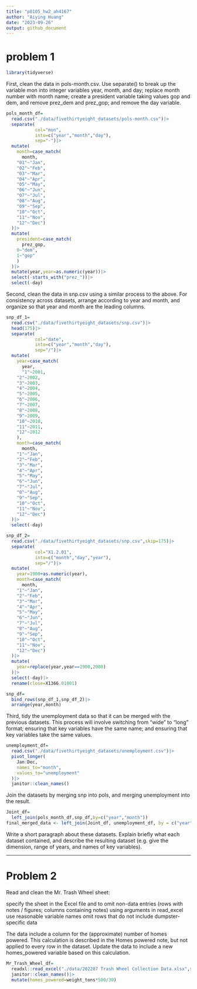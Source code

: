 ```yaml
---
title: "p8105_hw2_ah4167"
author: "Aiying Huang"
date: "2023-09-26"
output: github_document
---
```

# problem 1

```r
library(tidyverse)
```
First, clean the data in pols-month.csv. Use separate() to break up the variable mon into integer variables year, month, and day; replace month number with month name; create a president variable taking values gop and dem, and remove prez_dem and prez_gop; and remove the day variable.

```r
pols_month_df=
  read.csv("./data/fivethirtyeight_datasets/pols-month.csv")|>
  separate(
           col="mon",
           into=c("year","month","day"),
           sep="-")|>
  mutate(
    month=case_match(
      month,
    "01"~"Jan",
    "02"~"Feb",
    "03"~"Mar",
    "04"~"Apr",
    "05"~"May",
    "06"~"Jun",
    "07"~"Jul",
    "08"~"Aug",
    "09"~"Sep",
    "10"~"Oct",
    "11"~"Nov",
    "12"~"Dec")
  )|>
  mutate(
    president=case_match(
      prez_gop,
    0~"dem",
    1~"gop"
    )
  )|>
  mutate(year,year=as.numeric(year))|>
  select(-starts_with("prez_"))|>
  select(-day)
```

Second, clean the data in snp.csv using a similar process to the above. For consistency across datasets, arrange according to year and month, and organize so that year and month are the leading columns.

```r
snp_df_1=
  read.csv("./data/fivethirtyeight_datasets/snp.csv")|>
  head(175)|>
  separate(
           col="date",
           into=c("year","month","day"),
           sep="/")|>
  mutate(
    year=case_match(
      year,
      "1"~2001,
    "2"~2002,
    "3"~2003,
    "4"~2004,
    "5"~2005,
    "6"~2006,
    "7"~2007,
    "8"~2008,
    "9"~2009,
    "10"~2010,
    "11"~2011,
    "12"~2012
    ),
    month=case_match(
      month,
    "1"~"Jan",
    "2"~"Feb",
    "3"~"Mar",
    "4"~"Apr",
    "5"~"May",
    "6"~"Jun",
    "7"~"Jul",
    "8"~"Aug",
    "9"~"Sep",
    "10"~"Oct",
    "11"~"Nov",
    "12"~"Dec")
  )|>
  select(-day)
```

```r
snp_df_2=
  read.csv("./data/fivethirtyeight_datasets/snp.csv",skip=175)|>
  separate(
           col="X1.2.01",
           into=c("month","day","year"),
           sep="/")|>
  mutate(
    year=1900+as.numeric(year),
    month=case_match(
      month,
    "1"~"Jan",
    "2"~"Feb",
    "3"~"Mar",
    "4"~"Apr",
    "5"~"May",
    "6"~"Jun",
    "7"~"Jul",
    "8"~"Aug",
    "9"~"Sep",
    "10"~"Oct",
    "11"~"Nov",
    "12"~"Dec")
  )|>
  mutate(
    year=replace(year,year==1900,2000)
  )|>
  select(-day)|>
  rename(close=X1366.01001)
```

```r
snp_df=
  bind_rows(snp_df_1,snp_df_2)|>
  arrange(year,month)
```

Third, tidy the unemployment data so that it can be merged with the previous datasets. This process will involve switching from “wide” to “long” format; ensuring that key variables have the same name; and ensuring that key variables take the same values.

```r
unemployment_df=
  read.csv("./data/fivethirtyeight_datasets/unemployment.csv")|>
  pivot_longer(
    Jan:Dec,
    names_to="month",
    values_to="unemployment"
  )|>
  janitor::clean_names()
```

Join the datasets by merging snp into pols, and merging unemployment into the result.

```r
Joint_df=
  left_join(pols_month_df,snp_df,by=c("year","month"))
final_merged_data <- left_join(Joint_df, unemployment_df, by = c("year","month"))
```

Write a short paragraph about these datasets. Explain briefly what each dataset contained, and describe the resulting dataset (e.g. give the dimension, range of years, and names of key variables).

---

# Problem 2

Read and clean the Mr. Trash Wheel sheet:

specify the sheet in the Excel file and to omit non-data entries (rows with notes / figures; columns containing notes) using arguments in read_excel
use reasonable variable names 
omit rows that do not include dumpster-specific data

The data include a column for the (approximate) number of homes powered. This calculation is described in the Homes powered note, but not applied to every row in the dataset. Update the data to include a new homes_powered variable based on this calculation. 

```r
Mr_Trash_Wheel_df=
  readxl::read_excel("./data/202207 Trash Wheel Collection Data.xlsx",sheet="Mr. Trash Wheel",range="A2:N549")|>
  janitor::clean_names()|>
  mutate(homes_powered=weight_tons*500/30)
```








